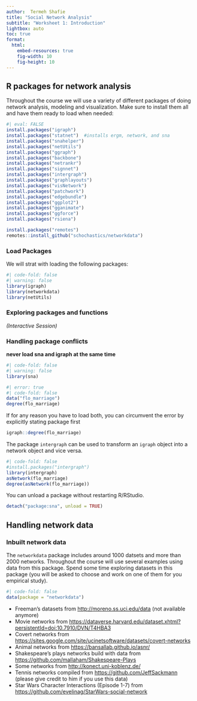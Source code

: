 ```yaml
---
author:  Termeh Shafie
title: "Social Network Analysis"
subtitle: "Worksheet 1: Introduction"
lightbox: auto
toc: true
format:
  html:
    embed-resources: true
    fig-width: 10
    fig-height: 10
---
```


## R packages for network analysis 

Throughout the course we will use a variety of different packages of doing network analysis, modeling and visualization. Make sure to install them all and have them ready to load when needed:

```r
#| eval: FALSE
install.packages("igraph")   
install.packages("statnet")  #installs ergm, network, and sna
install.packages("snahelper")
install.packages("netUtils")
install.packages("ggraph")
install.packages("backbone")
install.packages("netrankr")
install.packages("signnet")
install.packages("intergraph")
install.packages("graphlayouts")
install.packages("visNetwork")
install.packages("patchwork")
install.packages("edgebundle")
install.packages("ggplot2")
install.packages("gganimate")
install.packages("ggforce")
install.packages("rsiena")

install.packages("remotes")
remotes::install_github("schochastics/networkdata")
```

### Load Packages
We will strat with loading the following packages:
```r
#| code-fold: false
#| warning: false
library(igraph)
library(networkdata)
library(netUtils)
```


### Exploring packages and functions
*(Interactive Session)*

### Handling package conflicts

**never load sna and igraph at the same time**
```r
#| code-fold: false
#| warning: false
library(sna)
```

```r
#| error: true
#| code-fold: false
data("flo_marriage")
degree(flo_marriage)
```

If for any reason you have to load both, you can circumvent the error by explicitly stating package first 
```r
igraph::degree(flo_marriage)
```

The package `intergraph` can be used to transform an `igraph` object into a network object and vice versa.

```r
#| code-fold: false
#install.packages("intergraph")
library(intergraph)
asNetwork(flo_marriage)
degree(asNetwork(flo_marriage))
```


You can unload a package without restarting R/RStudio.
```r
detach("package:sna", unload = TRUE)
```

## Handling network data

### Inbuilt network data

The `networkdata` package includes around 1000 datsets and more than 2000 networks.
Throughout the course will use several examples using data from this package. Spend some time exploring datasets in this package (you will be asked to choose and work on one of them for you empirical study).

```r
#| code-fold: false
data(package = "networkdata")
```

- Freeman’s datasets from <http://moreno.ss.uci.edu/data> (not available anymore)
- Movie networks from <https://dataverse.harvard.edu/dataset.xhtml?persistentId=doi:10.7910/DVN/T4HBA3>
- Covert networks from <https://sites.google.com/site/ucinetsoftware/datasets/covert-networks>
- Animal networks from <https://bansallab.github.io/asnr/>
- Shakespeare’s plays networks build with data from <https://github.com/mallaham/Shakespeare-Plays>
- Some networks from <http://konect.uni-koblenz.de/>
- Tennis networks compiled from <https://github.com/JeffSackmann> (please give credit to him if you use this data)
- Star Wars Character Interactions (Episode 1-7) from <https://github.com/evelinag/StarWars-social-network>

